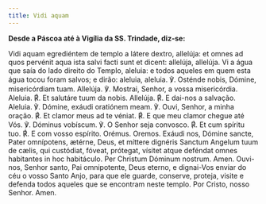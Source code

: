 ```yaml
---
title: Vidi aquam
---
```


**Desde a Páscoa até à Vigília da SS. Trindade, diz-se:**

<div class="side-by-side not-content">
  <span>
    Vidi aquam egrediéntem de templo a látere dextro, allelúja: et omnes ad quos
    pervénit aqua ista salvi facti sunt et dicent: allelúja, allelúja.
  </span>
  <span>
    Vi a água que saía do lado direito do Templo, aleluia: e todos aqueles em
    quem esta água tocou foram salvos; e dirão: aleluia, aleluia.
  </span>
  <span>
    ℣. Osténde nobis, Dómine, misericórdiam tuam. Allelúja.
  </span>
  <span>
    ℣. Mostrai, Senhor, a vossa misericórdia. Aleluia.
  </span>
  <span>
    <span class="text-red-500">℟.</span> Et salutáre tuum da nobis. Allelúja.
  </span>
  <span>
    <span class="text-red-500">℟.</span> E dai-nos a salvação. Aleluia.
  </span>
  <span>℣. Dómine, exáudi oratiónem meam.</span>
  <span>℣. Ouvi, Senhor, a minha oração.</span>
  <span>
    <span class="text-red-500">℟.</span> Et clamor meus ad te véniat.
  </span>
  <span>
    <span class="text-red-500">℟.</span> E que meu clamor chegue até Vós.
  </span>
  <span>℣. Dóminus vobíscum.</span>
  <span>℣. O Senhor seja convosco.</span>
  <span>
    <span class="text-red-500">℟.</span> Et cum spíritu tuo.
  </span>
  <span>
    <span class="text-red-500">℟.</span> E com vosso espírito.
  </span>
  <span class="text-red-500 text-center">Orémus.</span>
  <span class="text-red-500 text-center">Oremos.</span>
  <span>
    Exáudi nos, Dómine sancte, Pater omnípotens, ætérne, Deus, et míttere
    dignéris Sanctum Angelum tuum de cælis, qui custódiat, fóveat, prótegat,
    vísitet atque deféndat omnes habitantes in hoc habitáculo. Per Christum
    Dóminum nostrum. Amen.
  </span>
  <span>
    Ouvi-nos, Senhor santo, Pai omnipotente, Deus eterno, e dignai-Vos enviar do
    céu o vosso Santo Anjo, para que ele guarde, conserve, proteja, visite e
    defenda todos aqueles que se encontram neste templo. Por Cristo, nosso
    Senhor. Amen.
  </span>
</div>
